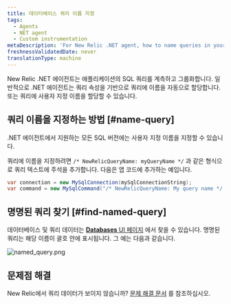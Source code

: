 ```yaml
---
title: 데이터베이스 쿼리 이름 지정
tags:
  - Agents
  - NET agent
  - Custom instrumentation
metaDescription: 'For New Relic .NET agent, how to name queries in your application.'
freshnessValidatedDate: never
translationType: machine
---
```


New Relic .NET 에이전트는 애플리케이션의 SQL 쿼리를 계측하고 그룹화합니다. 일반적으로 .NET 에이전트는 쿼리 속성을 기반으로 쿼리에 이름을 자동으로 할당합니다. 또는 쿼리에 사용자 지정 이름을 할당할 수 있습니다.

## 쿼리 이름을 지정하는 방법 [#name-query]

.NET 에이전트에서 지원하는 모든 SQL 버전에는 사용자 지정 이름을 지정할 수 있습니다.

쿼리에 이름을 지정하려면 `/* NewRelicQueryName: myQueryName */` 과 같은 형식으로 쿼리 텍스트에 주석을 추가합니다. 다음은 앱 코드에 추가하는 예입니다.

```cs
var connection = new MySqlConnection(mySqlConnectionString);
var command = new MySqlCommand("/* NewRelicQueryName: My query name */ SELECT date FROM dates", connection);
```

## 명명된 쿼리 찾기 [#find-named-query]

데이터베이스 및 쿼리 데이터는 [<DNT>**Databases**</DNT> UI 페이지](/docs/apm/apm-ui-pages/monitoring/databases-page-view-operations-throughput-response-time) 에서 찾을 수 있습니다. 명명된 쿼리는 해당 이름이 괄호 안에 표시됩니다. 그 예는 다음과 같습니다.

<img
  title="named_query.png"
  alt="named_query.png"
  src="/images/apm_screenshot-crop_screenshot-showing-where-you-would-see-a-custom-query-name.webp"
/>

## 문제점 해결

New Relic에서 쿼리 데이터가 보이지 않습니까? <a href="/docs/apm/agents/net-agent/troubleshooting/no-data-appears-net">문제 해결 문서</a> 를 참조하십시오.
